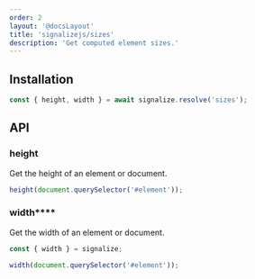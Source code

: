```yaml
---
order: 2
layout: '@docsLayout'
title: 'signalizejs/sizes'
description: 'Get computed element sizes.'
---
```


## Installation
<ImportMapDependencies module="sizes" />

```js
const { height, width } = await signalize.resolve('sizes');
```

## API

### height
Get the height of an element or document.

```js
height(document.querySelector('#element'));
```

### width****
Get the width of an element or document.

```js
const { width } = signalize;

width(document.querySelector('#element'));
```
